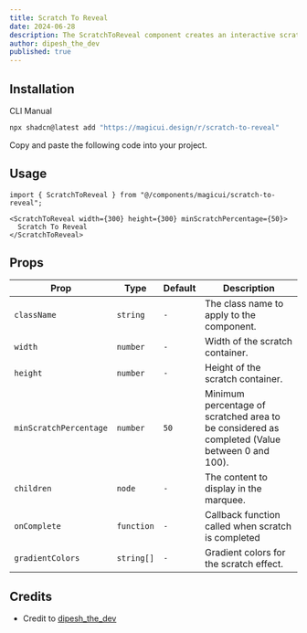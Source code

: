 ```yaml
---
title: Scratch To Reveal
date: 2024-06-28
description: The ScratchToReveal component creates an interactive scratch-off effect with customizable dimensions and animations, revealing hidden content beneath.
author: dipesh_the_dev
published: true
---
```


<ComponentPreview name="scratch-to-reveal-demo" />

## Installation

<Tabs defaultValue="cli">

<TabsList>
  <TabsTrigger value="cli">CLI</TabsTrigger>
  <TabsTrigger value="manual">Manual</TabsTrigger>
</TabsList>
<TabsContent value="cli">

```bash
npx shadcn@latest add "https://magicui.design/r/scratch-to-reveal"
```

</TabsContent>

<TabsContent value="manual">

<Steps>

<Step>Copy and paste the following code into your project.</Step>

<ComponentSource name="scratch-to-reveal" />

</Steps>

</TabsContent>

</Tabs>

## Usage

```tsx
import { ScratchToReveal } from "@/components/magicui/scratch-to-reveal";
```

```tsx
<ScratchToReveal width={300} height={300} minScratchPercentage={50}>
  Scratch To Reveal
</ScratchToReveal>
```

## Props

| Prop                   | Type       | Default | Description                                                                                   |
| ---------------------- | ---------- | ------- | --------------------------------------------------------------------------------------------- |
| `className`            | `string`   | `-`     | The class name to apply to the component.                                                     |
| `width`                | `number`   | `-`     | Width of the scratch container.                                                               |
| `height`               | `number`   | `-`     | Height of the scratch container.                                                              |
| `minScratchPercentage` | `number`   | `50`    | Minimum percentage of scratched area to be considered as completed (Value between 0 and 100). |
| `children`             | `node`     | `-`     | The content to display in the marquee.                                                        |
| `onComplete`           | `function` | `-`     | Callback function called when scratch is completed                                            |
| `gradientColors`       | `string[]` | `-`     | Gradient colors for the scratch effect.                                                       |

## Credits

- Credit to [dipesh_the_dev](https://www.x.com/dipesh_the_dev)
